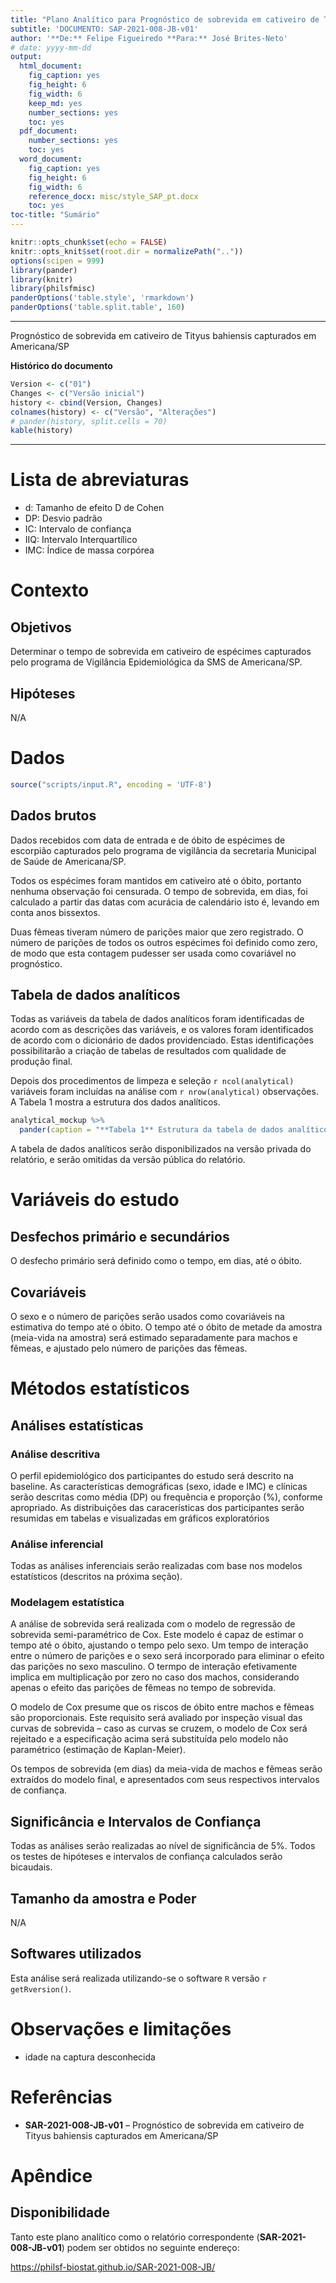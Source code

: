 ```yaml
---
title: "Plano Analítico para Prognóstico de sobrevida em cativeiro de Tityus bahiensis capturados em Americana/SP"
subtitle: 'DOCUMENTO: SAP-2021-008-JB-v01'
author: '**De:** Felipe Figueiredo **Para:** José Brites-Neto'
# date: yyyy-mm-dd
output:
  html_document:
    fig_caption: yes
    fig_height: 6
    fig_width: 6
    keep_md: yes
    number_sections: yes
    toc: yes
  pdf_document:
    number_sections: yes
    toc: yes
  word_document:
    fig_caption: yes
    fig_height: 6
    fig_width: 6
    reference_docx: misc/style_SAP_pt.docx
    toc: yes
toc-title: "Sumário"
---
```


```r
knitr::opts_chunk$set(echo = FALSE)
knitr::opts_knit$set(root.dir = normalizePath(".."))
options(scipen = 999)
library(pander)
library(knitr)
library(philsfmisc)
panderOptions('table.style', 'rmarkdown')
panderOptions('table.split.table', 160)
```

---

Prognóstico de sobrevida em cativeiro de Tityus bahiensis capturados em Americana/SP

**Histórico do documento**

```r
Version <- c("01")
Changes <- c("Versão inicial")
history <- cbind(Version, Changes)
colnames(history) <- c("Versão", "Alterações")
# pander(history, split.cells = 70)
kable(history)
```

---

# Lista de abreviaturas

- d: Tamanho de efeito D de Cohen
- DP: Desvio padrão
- IC: Intervalo de confiança
- IIQ: Intervalo Interquartílico
- IMC: Índice de massa corpórea

# Contexto

## Objetivos

Determinar o tempo de sobrevida em cativeiro de espécimes capturados pelo programa de Vigilância Epidemiológica da SMS de Americana/SP.

## Hipóteses

N/A

# Dados

```r
source("scripts/input.R", encoding = 'UTF-8')
```

## Dados brutos

Dados recebidos com data de entrada e de óbito de espécimes de escorpião capturados pelo programa de vigilância da secretaria Municipal de Saúde de Americana/SP.

Todos os espécimes foram mantidos em cativeiro até o óbito, portanto nenhuma observação foi censurada.
O tempo de sobrevida, em dias, foi calculado a partir das datas com acurácia de calendário isto é, levando em conta anos bissextos.

Duas fêmeas tiveram número de parições maior que zero registrado.
O número de parições de todos os outros espécimes foi definido como zero, de modo que esta contagem pudesser ser usada como covariável no prognóstico.

## Tabela de dados analíticos

Todas as variáveis da tabela de dados analíticos foram identificadas de acordo com as descrições das variáveis, e os valores foram identificados de acordo com o dicionário de dados providenciado.
Estas identificações possibilitarão a criação de tabelas de resultados com qualidade de produção final.

Depois dos procedimentos de limpeza e seleção `r ncol(analytical)` variáveis foram incluídas na análise com `r nrow(analytical)` observações.
A Tabela 1 mostra a estrutura dos dados analíticos.

```r
analytical_mockup %>%
  pander(caption = "**Tabela 1** Estrutura da tabela de dados analíticos após seleção e limpeza das variáveis.")
```

A tabela de dados analíticos serão disponibilizados na versão privada do relatório, e serão omitidas da versão pública do relatório.

# Variáveis do estudo

## Desfechos primário e secundários

O desfecho primário será definido como o tempo, em dias, até o óbito.

## Covariáveis

O sexo e o número de parições serão usados como covariáveis na estimativa do tempo até o óbito.
O tempo até o óbito de metade da amostra (meia-vida na amostra) será estimado separadamente para machos e fêmeas, e ajustado pelo número de parições das fêmeas.

# Métodos estatísticos

## Análises estatísticas

### Análise descritiva

O perfil epidemiológico dos participantes do estudo será descrito na baseline.
As características demográficas
(sexo, idade e IMC)
e clínicas
<!-- ( [vars] ) -->
serão descritas como
média (DP)
<!-- mediana (IIQ) -->
ou frequência e proporção (%), conforme apropriado.
As distribuições das caracerísticas dos participantes serão resumidas em tabelas e visualizadas em gráficos exploratórios

### Análise inferencial

Todas as análises inferenciais serão realizadas com base nos modelos estatísticos (descritos na próxima seção).

### Modelagem estatística

A análise de sobrevida será realizada com o modelo de regressão de sobrevida semi-paramétrico de Cox.
Este modelo é capaz de estimar o tempo até o óbito, ajustando o tempo pelo sexo.
Um tempo de interação entre o número de parições e o sexo será incorporado para eliminar o efeito das parições no sexo masculino.
O termpo de interação efetivamente implica em multiplicação por zero no caso dos machos, considerando apenas o efeito das parições de fêmeas no tempo de sobrevida.

O modelo de Cox presume que os riscos de óbito entre machos e fêmeas são proporcionais.
Este requisito será avaliado por inspeção visual das curvas de sobrevida -- caso as curvas se cruzem, o modelo de Cox será rejeitado e a especificação acima será substituída pelo modelo não paramétrico (estimação de Kaplan-Meier).

Os tempos de sobrevida (em dias) da meia-vida de machos e fêmeas serão extraídos do modelo final, e apresentados com seus respectivos intervalos de confiança.

## Significância e Intervalos de Confiança

Todas as análises serão realizadas ao nível de significância de 5%.
Todos os testes de hipóteses e intervalos de confiança calculados serão
bicaudais.

## Tamanho da amostra e Poder

N/A

## Softwares utilizados

Esta análise será realizada utilizando-se o software `R` versão `r getRversion()`.

# Observações e limitações

- idade na captura desconhecida

# Referências

- **SAR-2021-008-JB-v01** -- Prognóstico de sobrevida em cativeiro de Tityus bahiensis capturados em Americana/SP

# Apêndice

## Disponibilidade

Tanto este plano analítico como o relatório correspondente (**SAR-2021-008-JB-v01**) podem ser obtidos no seguinte endereço:

<https://philsf-biostat.github.io/SAR-2021-008-JB/>
